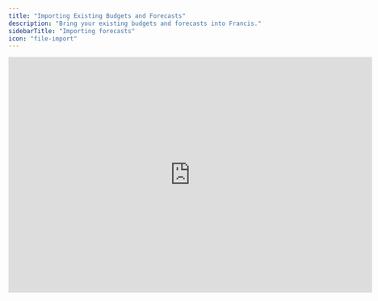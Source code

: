 ```yaml
---
title: "Importing Existing Budgets and Forecasts"
description: "Bring your existing budgets and forecasts into Francis."
sidebarTitle: "Importing forecasts"
icon: "file-import"
---
```


<iframe width="720" height="466" src="https://www.loom.com/embed/84e10f669d254b48b5ff046f7b1246fe?sid=1132b3e9-fa47-40b8-be37-0ab3385b5561" frameborder="0" webkitallowfullscreen mozallowfullscreen allowfullscreen />

## Overview

Francis doesn’t currently support CSV uploads for importing budgets directly from Excel or Google Sheets. However, you can still bring your existing forecasts into Francis by either replicating the logic of your original model or pasting the forecast figures directly as hardcoded values. This guide outlines both approaches and helps you decide which one fits best.

<Tip>
  In Francis, there’s no technical distinction between budgets and forecasts. Any forecast that begins in the first month of your fiscal year functions as your start-of-year budget.
</Tip>

## Basics

### Template vs. blank model

Before you import your existing forecast, decide whether to start with one of Francis’ templates or build your model from scratch. We highly recommend starting with a template, because:

* **Proven structure**: Templates ensure that your financial statements are correctly linked.

* **Easy customization**: Add rows, groups, or sections to adapt the template to your needs.

Starting from scratch is an option if you know your existing financial model diverges significantly from standard practices, such as having a highly specialized revenue forecast. Unless your model is very different from typical three-statement structures, we encourage using one of our existing templates as a solid foundation.

### Importing budgets and forecasts

If you already have a forecast in Excel or Google Sheets, you can import it into Francis in two ways: recreating your existing logic or pasting hardcoded values. Each approach has its pros and cons.

#### Recreating existing logic

Our recommended method is to recreate the logic behind your financial model within Francis. By defining the relationships between assumptions that drive your P\&L, balance sheet, and cash flow, you can take advantage of Francis’ built-in features for rolling forecasts, variance analysis, and more. Although this process may require additional effort, the result is a dynamic model that automatically updates when you change underlying assumptions.

#### Hardcoded forecast values

The alternative is to copy and paste your forecasts into Francis as static (hardcoded) numbers. This option is faster – especially if you want a quick proof of concept or plan to reevaluate your forecasting logic soon – but it won’t enable rolling forecasts and other built-in features.

Your imported forecast remains “fixed”, meaning changes to assumptions in other parts of the model won’t flow through to your final numbers. Because of these limitations, we recommend using this approach only as a temporary or exploratory solution.